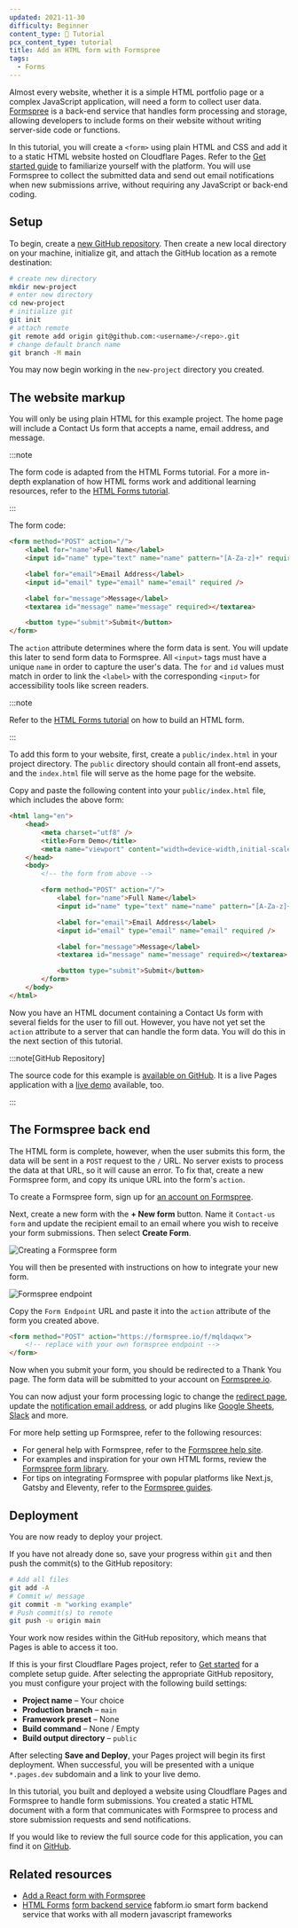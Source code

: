 ```yaml
---
updated: 2021-11-30
difficulty: Beginner
content_type: 📝 Tutorial
pcx_content_type: tutorial
title: Add an HTML form with Formspree
tags:
  - Forms
---
```


Almost every website, whether it is a simple HTML portfolio page or a complex JavaScript application, will need a form to collect user data. [Formspree](https://formspree.io) is a back-end service that handles form processing and storage, allowing developers to include forms on their website without writing server-side code or functions.

In this tutorial, you will create a `<form>` using plain HTML and CSS and add it to a static HTML website hosted on Cloudflare Pages. Refer to the [Get started guide](/pages/get-started/) to familiarize yourself with the platform. You will use Formspree to collect the submitted data and send out email notifications when new submissions arrive, without requiring any JavaScript or back-end coding.

## Setup

To begin, create a [new GitHub repository](https://repo.new/). Then create a new local directory on your machine, initialize git, and attach the GitHub location as a remote destination:

```sh
# create new directory
mkdir new-project
# enter new directory
cd new-project
# initialize git
git init
# attach remote
git remote add origin git@github.com:<username>/<repo>.git
# change default branch name
git branch -M main
```

You may now begin working in the `new-project` directory you created.

## The website markup

You will only be using plain HTML for this example project. The home page will include a Contact Us form that accepts a name, email address, and message.

:::note

The form code is adapted from the HTML Forms tutorial. For a more in-depth explanation of how HTML forms work and additional learning resources, refer to the [HTML Forms tutorial](/pages/tutorials/forms/).

:::

The form code:

```html
<form method="POST" action="/">
	<label for="name">Full Name</label>
	<input id="name" type="text" name="name" pattern="[A-Za-z]+" required />

	<label for="email">Email Address</label>
	<input id="email" type="email" name="email" required />

	<label for="message">Message</label>
	<textarea id="message" name="message" required></textarea>

	<button type="submit">Submit</button>
</form>
```

The `action` attribute determines where the form data is sent. You will update this later to send form data to Formspree. All `<input>` tags must have a unique `name` in order to capture the user's data. The `for` and `id` values must match in order to link the `<label>` with the corresponding `<input>` for accessibility tools like screen readers.

:::note

Refer to the [HTML Forms tutorial](/pages/tutorials/forms/) on how to build an HTML form.

:::

To add this form to your website, first, create a `public/index.html` in your project directory. The `public` directory should contain all front-end assets, and the `index.html` file will serve as the home page for the website.

Copy and paste the following content into your `public/index.html` file, which includes the above form:

```html
<html lang="en">
	<head>
		<meta charset="utf8" />
		<title>Form Demo</title>
		<meta name="viewport" content="width=device-width,initial-scale=1" />
	</head>
	<body>
		<!-- the form from above -->

		<form method="POST" action="/">
			<label for="name">Full Name</label>
			<input id="name" type="text" name="name" pattern="[A-Za-z]+" required />

			<label for="email">Email Address</label>
			<input id="email" type="email" name="email" required />

			<label for="message">Message</label>
			<textarea id="message" name="message" required></textarea>

			<button type="submit">Submit</button>
		</form>
	</body>
</html>
```

Now you have an HTML document containing a Contact Us form with several fields for the user to fill out. However, you have not yet set the `action` attribute to a server that can handle the form data. You will do this in the next section of this tutorial.

:::note[GitHub Repository]

The source code for this example is [available on GitHub](https://github.com/formspree/formspree-example-cloudflare-html). It is a live Pages application with a [live demo](https://formspree-example-cloudflare-html.pages.dev/) available, too.

:::

## The Formspree back end

The HTML form is complete, however, when the user submits this form, the data will be sent in a `POST` request to the `/` URL. No server exists to process the data at that URL, so it will cause an error. To fix that, create a new Formspree form, and copy its unique URL into the form's `action`.

To create a Formspree form, sign up for [an account on Formspree](https://formspree.io/register).

Next, create a new form with the **+ New form** button. Name it `Contact-us form` and update the recipient email to an email where you wish to receive your form submissions. Then select **Create Form**.

![Creating a Formspree form](~/assets/images/pages/tutorials/new-form-dialog.png)

You will then be presented with instructions on how to integrate your new form.

![Formspree endpoint](~/assets/images/pages/tutorials/form-endpoint.png)

Copy the `Form Endpoint` URL and paste it into the `action` attribute of the form you created above.

```html
<form method="POST" action="https://formspree.io/f/mqldaqwx">
	<!-- replace with your own formspree endpoint -->
</form>
```

Now when you submit your form, you should be redirected to a Thank You page. The form data will be submitted to your account on [Formspree.io](https://formspree.io/).

You can now adjust your form processing logic to change the [redirect page](https://help.formspree.io/hc/en-us/articles/360012378333--Thank-You-redirect), update the [notification email address](https://help.formspree.io/hc/en-us/articles/115008379348-Changing-a-form-email-address), or add plugins like [Google Sheets](https://help.formspree.io/hc/en-us/articles/360036563573-Use-Google-Sheets-to-send-your-submissions-to-a-spreadsheet), [Slack](https://help.formspree.io/hc/en-us/articles/360045648933-Send-Slack-notifications) and more.

For more help setting up Formspree, refer to the following resources:

- For general help with Formspree, refer to the [Formspree help site](https://help.formspree.io/hc/en-us).
- For examples and inspiration for your own HTML forms, review the [Formspree form library](https://formspree.io/library).
- For tips on integrating Formspree with popular platforms like Next.js, Gatsby and Eleventy, refer to the [Formspree guides](https://formspree.io/guides).

## Deployment

You are now ready to deploy your project.

If you have not already done so, save your progress within `git` and then push the commit(s) to the GitHub repository:

```sh
# Add all files
git add -A
# Commit w/ message
git commit -m "working example"
# Push commit(s) to remote
git push -u origin main
```

Your work now resides within the GitHub repository, which means that Pages is able to access it too.

If this is your first Cloudflare Pages project, refer to [Get started](/pages/get-started/) for a complete setup guide. After selecting the appropriate GitHub repository, you must configure your project with the following build settings:

- **Project name** – Your choice
- **Production branch** – `main`
- **Framework preset** – None
- **Build command** – None / Empty
- **Build output directory** – `public`

After selecting **Save and Deploy**, your Pages project will begin its first deployment. When successful, you will be presented with a unique `*.pages.dev` subdomain and a link to your live demo.

In this tutorial, you built and deployed a website using Cloudflare Pages and Formspree to handle form submissions. You created a static HTML document with a form that communicates with Formspree to process and store submission requests and send notifications.

If you would like to review the full source code for this application, you can find it on [GitHub](https://github.com/formspree/formspree-example-cloudflare-html).

## Related resources

- [Add a React form with Formspree](/pages/tutorials/add-a-react-form-with-formspree/)
- [HTML Forms](/pages/tutorials/forms/)
[form backend service](https://fabform.io) fabform.io smart form backend service that works with all modern javascript frameworks
